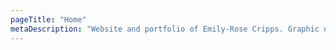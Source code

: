 ```yaml
---
pageTitle: "Home"
metaDescription: "Website and portfolio of Emily-Rose Cripps. Graphic designer based in Oxford, UK. Book-making, exhibition design and more."
---
```


<FeatureBanner/>

<NavigationTiles>

<NavigationTile 
    title="Naturalis"
    linkPage="/portfolio/university/naturalis"
    imagePath="home/home-naturalis.jpg"
    imageAlt="Naturalis"
/>

<NavigationTile 
    title="Prop Box"
    linkPage="/portfolio/university/prop-box"
    imagePath="home/home-prop-box.jpg"
    imageAlt="Prop Box"
/>

<NavigationTile 
    title="Golden Snub-Nosed"
    linkPage="/portfolio/illustrations/golden-snub-nosed"
    imagePath="home/home-golden-snub-nosed.jpg"
    imageAlt="Golden Snub-Nosed"
/>

</NavigationTiles>
